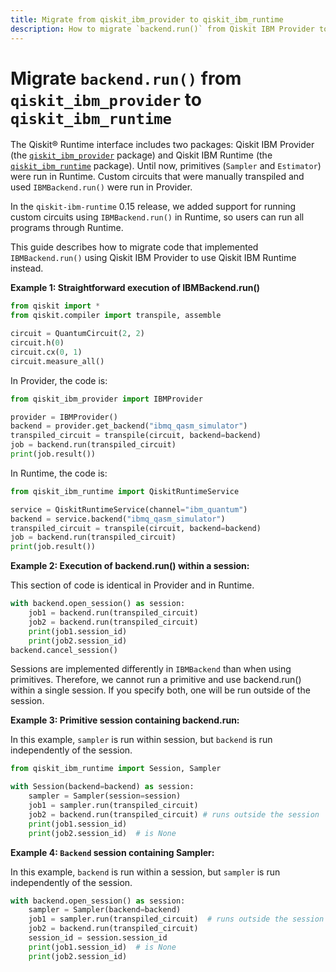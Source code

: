 ```yaml
---
title: Migrate from qiskit_ibm_provider to qiskit_ibm_runtime
description: How to migrate `backend.run()` from Qiskit IBM Provider to Qiskit IBM Runtime
---
```


# Migrate `backend.run()` from `qiskit_ibm_provider` to `qiskit_ibm_runtime`

The Qiskit&reg; Runtime interface includes two packages:
Qiskit IBM Provider (the [`qiskit_ibm_provider`](../qiskit-ibm-provider) package) and
Qiskit IBM Runtime (the [`qiskit_ibm_runtime`](../qiskit-ibm-runtime) package). Until now,
primitives (`Sampler` and `Estimator`)
were run in Runtime. Custom circuits that were manually transpiled and used `IBMBackend.run()`
were run in Provider.

In the `qiskit-ibm-runtime` 0.15 release, we added support for running custom circuits using `IBMBackend.run()` in Runtime,
so users can run all programs through Runtime.

This guide describes how to migrate code that implemented `IBMBackend.run()`
using Qiskit IBM Provider to use Qiskit IBM Runtime instead.

**Example 1: Straightforward execution of IBMBackend.run()**

```python
from qiskit import *
from qiskit.compiler import transpile, assemble

circuit = QuantumCircuit(2, 2)
circuit.h(0)
circuit.cx(0, 1)
circuit.measure_all()
```

In Provider, the code is:

```python
from qiskit_ibm_provider import IBMProvider

provider = IBMProvider()
backend = provider.get_backend("ibmq_qasm_simulator")
transpiled_circuit = transpile(circuit, backend=backend)
job = backend.run(transpiled_circuit)
print(job.result())
```

In Runtime, the code is:

```python
from qiskit_ibm_runtime import QiskitRuntimeService

service = QiskitRuntimeService(channel="ibm_quantum")
backend = service.backend("ibmq_qasm_simulator")
transpiled_circuit = transpile(circuit, backend=backend)
job = backend.run(transpiled_circuit)
print(job.result())
```

**Example 2: Execution of backend.run() within a session:**

This section of code is identical in Provider and in Runtime.

```python
with backend.open_session() as session:
    job1 = backend.run(transpiled_circuit)
    job2 = backend.run(transpiled_circuit)
    print(job1.session_id)
    print(job2.session_id)
backend.cancel_session()
```

Sessions are implemented differently in `IBMBackend` than when using primitives.
Therefore, we cannot run a primitive and use backend.run() within a single session. If you specify both, one will be run outside of the session.

**Example 3: Primitive session containing backend.run:**

In this example, `sampler` is run within session, but `backend` is run independently
of the session.

```python
from qiskit_ibm_runtime import Session, Sampler

with Session(backend=backend) as session:
    sampler = Sampler(session=session)
    job1 = sampler.run(transpiled_circuit)
    job2 = backend.run(transpiled_circuit) # runs outside the session
    print(job1.session_id)
    print(job2.session_id)  # is None
```

**Example 4: `Backend` session containing Sampler:**

In this example, `backend` is run within a session, but `sampler` is run independently
of the session.

```python
with backend.open_session() as session:
    sampler = Sampler(backend=backend)
    job1 = sampler.run(transpiled_circuit)  # runs outside the session
    job2 = backend.run(transpiled_circuit)
    session_id = session.session_id
    print(job1.session_id)  # is None
    print(job2.session_id)
```
